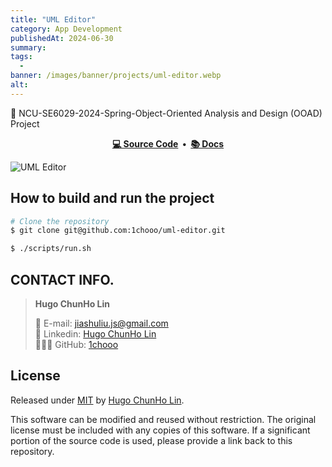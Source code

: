 ```yaml
---
title: "UML Editor"
category: App Development
publishedAt: 2024-06-30
summary: 
tags: 
  - 
banner: /images/banner/projects/uml-editor.webp
alt: 
---
```


🎨 NCU-SE6029-2024-Spring-Object-Oriented Analysis and Design (OOAD) Project

<div align="center">
  <strong>
    <a href="https://github.com/1chooo/uml-editor">💻 Source Code</a>&nbsp;&nbsp;&bull;&nbsp;
    <a href="https://1chooo.github.io/uml-editor/">📚 Docs</a>
  </strong>
</div>

![UML Editor](/images/banner/projects/uml-editor.webp)

## How to build and run the project

```bash
# Clone the repository
$ git clone git@github.com:1chooo/uml-editor.git

$ ./scripts/run.sh
```

## CONTACT INFO.

> **Hugo ChunHo Lin**
> 
>   📩 E-mail: <a href="mailto:jiashuliu.js@gmail.com">jiashuliu.js@gmail.com</a>
> <br />
>   🧳 Linkedin: <a href="https://www.linkedin.com/in/jiashu-liu/">Hugo ChunHo Lin</a>
> <br />
>   👨🏻‍💻 GitHub: <a href="https://github.com/1chooo">1chooo</a>

## License
Released under [MIT](./LICENSE) by [Hugo ChunHo Lin](https://github.com/1chooo).

This software can be modified and reused without restriction.
The original license must be included with any copies of this software.
If a significant portion of the source code is used, please provide a link back to this repository.